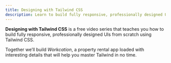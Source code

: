 ```yaml
---
title: Designing with Tailwind CSS
description: Learn to build fully responsive, professionally designed UIs from the creator of the framework.
---
```



**Designing with Tailwind CSS** is a free video series that teaches you how to build fully responsive, professionally designed UIs from scratch using Tailwind CSS.

Together we’ll build _Workcation_, a property rental app loaded with interesting details that will help you master Tailwind in no time.
